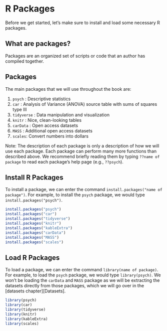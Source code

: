 # R Packages
Before we get started, let's make sure to install and load some necessary R packages. 

## What are packages? 
Packages are an organized set of scripts or code that an author has compiled together.   

## Packages
The main packages that we will use throughout the book are:

1. `psych` : Descriptive statistics
2. `car` : Analysis of Variance (ANOVA) source table with sums of squares type III
3. `tidyverse` : Data manipulation and visualization
4. `knitr` : Nice, clean-looking tables
5. `carData` : Open access datasets
6. `MASS` : Additional open access datasets
7. `scales`: Convert numbers into dollars

Note: The description of each package is only a description of how we will use each package. Each package can perform many more functions than described above. We recommend briefly reading them by typing `??name of package` to read each package's help page (e.g., `??psych`).

## Install R Packages
To install a package, we can enter the command `install.packages("name of package")`. For example, to install the `psych` package, we would type `install.packages("psych")`. 

```r
install.packages("psych")
install.packages("car")
install.packages("tidyverse")
install.packages("knitr")
install.packages("kableExtra")
install.packages("carData")
install.packages("MASS")
install.packages("scales")
```

## Load R Packages
To load a package, we can enter the command `library(name of package)`. For example, to load the `psych` package, we would type `library(psych)`. We won't be loading the `carData` and `MASS` package as we will be extracting the datasets directly from those packages, which we will go over in the [datasets chapter][Datasets].

```r
library(psych)
library(car)
library(tidyverse)
library(knitr)
library(kableExtra)
library(scales)
```

